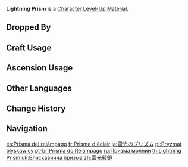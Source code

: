 {{Item Infobox
|id           = 113002
|image        = Item_Lightning Prism.png
|type         = Character Level-Up Materials
|group        = Normal Boss Drops
|invCategory  = Character Development Items
|quality      = 4
|description  = An Electro Hypostasis channels nearby elemental energy to repair damaged elemental entities. Contains the essence of Electro energy.<br />A common prism separates white light into component colors; a Lightning Prism, however, channels flowing energy and weaves them into lightning. It will continue to do so even after the Electro Hypostasis has been defeated.
|source1      = Dropped by Lv.30+ [[Electro Hypostasis]]
|source2      = 
|source3      = 
|source4      = 
|source5      = 
}}
'''Lightning Prism''' is a [[Character Level-Up Material]].

==Dropped By==
{{Dropped By|level=30}}

==Craft Usage==
{{Craft Usage}}

==Ascension Usage==
{{Ascension Usage}}

==Other Languages==
{{Other Languages
|en      = Lightning Prism
|zhs     = 雷光棱镜
|zhs_rm  = Léiguāng Língjìng
|zht     = 雷光稜鏡
|zht_rm  = Léiguāng Língjìng
|zh_tl   = Prism of Lightning Glow
|ja      = 雷光のプリズム
|ja_rm   = Raikou no Purizumu
|ja_tl   = Lightning Prism
|ko      = 뇌광 프리즘
|ko_rm   = Noegwang Peurijeum
|ko_tl   = Thunderlight Prism
|es      = Prisma del relámpago
|es_tl   = Prism of Lightning
|fr      = Prisme d'éclair
|fr_tl   = Lightning Prism
|ru      = Призма молнии
|ru_tl   = Lightning Prism
|th      = Lightning Prism
|vi      = {{tt|Lăng Kính|稜鏡}} Sấm Sét
|vi_tl   = Lightning Prism
|de      = Blitzprisma
|de_tl   = Lightning Prism
|id      = Lightning Prism
|pt      = Prisma do Relâmpago
|pt_tl   = 
|tr      = Şimşek Prizması
|tr_tl   = 
|it      = Prisma tonante
|it_tl   = 
}}

==Change History==
{{Change History|1.0}}

==Navigation==
{{Development Item Navbox|Character Level-Up Materials}}

[[es:Prisma del relámpago]]
[[fr:Prisme d'éclair]]
[[ja:雷光のプリズム]]
[[pl:Pryzmat błyskawicy]]
[[pt-br:Prisma do Relâmpago]]
[[ru:Призма молнии]]
[[th:Lightning Prism]]
[[uk:Блискавична призма]]
[[zh:雷光稜鏡]]